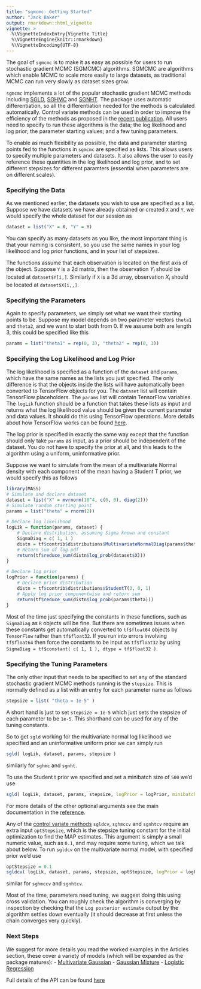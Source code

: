```yaml
---
title: "sgmcmc: Getting Started"
author: "Jack Baker"
output: rmarkdown::html_vignette
vignette: >
  %\VignetteIndexEntry{Vignette Title}
  %\VignetteEngine{knitr::rmarkdown}
  %\VignetteEncoding{UTF-8}
---
```


The goal of `sgmcmc` is to make it as easy as possible for users to run stochastic gradient MCMC (SGMCMC) algorithms. SGMCMC are algorithms which enable MCMC to scale more easily to large datasets, as traditional MCMC can run very slowly as dataset sizes grow.

`sgmcmc` implements a lot of the popular stochastic gradient MCMC methods including [SGLD](http://people.ee.duke.edu/~lcarin/398_icmlpaper.pdf), [SGHMC](https://arxiv.org/pdf/1402.4102v2.pdf) and [SGNHT](http://papers.nips.cc/paper/5592-bayesian-sampling-using-stochastic-gradient-thermostats.pdf). The package uses automatic differentiation, so all the differentiation needed for the methods is calculated automatically. Control variate methods can be used in order to improve the efficiency of the methods as proposed in the [recent publication](https://github.com/jbaker92/stochasticGradientMCMC). All users need to specify to run these algorithms is the data; the log likelihood and log prior; the parameter starting values; and a few tuning parameters. 

To enable as much flexibility as possible, the data and parameter starting points fed to the functions in `sgmcmc` are specified as lists. This allows users to specify multiple parameters and datasets. It also allows the user to easily reference these quantities in the log likelihood and log prior, and to set different stepsizes for different paramters (essential when parameters are on different scales).

### Specifying the Data

As we mentioned earlier, the datasets you wish to use are specified as a list. Suppose we have datasets we have already obtained or created `X` and `Y`, we would specify the whole dataset for our session as
```r
dataset = list("X" = X, "Y" = Y)
```
You can specify as many datasets as you like, the most important thing is that your naming is consistent, so you use the same names in your log likelihood and log prior functions, and in your list of stepsizes.

The functions assume that each observation is located on the first axis of the object. Suppose `Y` is a 2d matrix, then the observation $Y_i$ should be located at `dataset$Y[i,]`. Similarly if `X` is a 3d array, observation $X_i$ should be located at `dataset$X[i,,]`.

### Specifying the Parameters

Again to specify parameters, we simply set what we want their starting points to be. Suppose my model depends on two parameter vectors `theta1` and `theta2`, and we want to start both from 0. If we assume both are length 3, this could be specified like this
```r
params = list("theta1" = rep(0, 3), "theta2" = rep(0, 3))
```

### Specifying the Log Likelihood and Log Prior

The log likelihood is specified as a function of the `dataset` and `params`, which have the same names as the lists you just specified. The only difference is that the objects inside the lists will have automatically been converted to TensorFlow objects for you. The `dataset` list will contain TensorFlow placeholders. The `params` list will contain TensorFlow variables. The `logLik` function should be a function that takes these lists as input and returns what the log likelihood value should be given the current parameter and data values. It should do this using TensorFlow operations. More details about how TensorFlow works can be found [here](https://tensorflow.rstudio.com/).

The log prior is specified in exactly the same way except that the function should only take `params` as input, as a prior should be independent of the dataset. You do not have to specify the prior at all, and this leads to the algorithm using a uniform, uninformative prior.

Suppose we want to simulate from the mean of a multivariate Normal density with each component of the mean having a Student T prior, we would specify this as follows
```r
library(MASS)
# Simulate and declare dataset
dataset = list("X" = mvrnorm(10^4, c(0, 0), diag(2)))
# Simulate random starting point
params = list("theta" = rnorm(2))

# Declare log likelihood
logLik = function(params, dataset) {
    # Declare distribution, assuming Sigma known and constant
    SigmaDiag = c( 1, 1 )
    distn = tf$contrib$distributions$MultivariateNormalDiag(params$theta, SigmaDiag)
    # Return sum of log pdf
    return(tf$reduce_sum(distn$log_prob(dataset$X)))
}

# Declare log prior
logPrior = function(params) {
    # Declare prior distribution
    distn = tf$contrib$distributions$StudentT(3, 0, 1)
    # Apply log prior componentwise and return sum
    return(tf$reduce_sum(distn$log_prob(params$theta)))
}
```
Most of the time just specifying the constants in these functions, such as `SigmaDiag` as `R` objects will be fine. But there are sometimes issues when these constants get automatically converted to `tf$float64` objects by `TensorFlow` rather than `tf$float32`. If you run into errors involving `tf$float64` then force the constants to be input as `tf$float32` by using `SigmaDiag = tf$constant( c( 1, 1 ), dtype = tf$float32 )`.

### Specifying the Tuning Parameters

The only other input that needs to be specified to set any of the standard stochastic gradient MCMC methods running is the `stepsize`. This is normally defined as a list with an entry for each parameter name as follows
```r
stepsize = list( "theta = 1e-5" )
```
A short hand is just to set `stepsize = 1e-5` which just sets the stepsize of each parameter to be `1e-5`. This shorthand can be used for any of the tuning constants.

So to get `sgld` working for the multivariate normal log likelihood we specified and an uninformative uniform prior we can simply run
```r
sgld( logLik, dataset, params, stepsize )
```
similarly for `sghmc` and `sgnht`.

To use the Student t prior we specified and set a minibatch size of `500` we'd use
```r
sgld( logLik, dataset, params, stepsize, logPrior = logPrior, minibatchSize = 500 )
```
For more details of the other optional arguments see the main documentation in the [reference](https://stor-i.github.io/sgmcmc/reference/index.html).

Any of the [control variate methods](https://arxiv.org/pdf/1706.05439.pdf) `sgldcv`, `sghmccv` and `sgnhtcv` require an extra input `optStepsize`, which is the stepsize tuning constant for the initial optimization to find the MAP estimates. This argument is simply a small numeric value, such as `0.1`, and may require some tuning, which we talk about below. To run `sgldcv` on the multivariate normal model, with specified prior we'd use
```r
optStepsize = 0.1
sgldcv( logLik, dataset, params, stepsize, optStepsize, logPrior = logPrior, minibatchSize = 500 )
```
similar for `sghmccv` and `sgnhtcv`.

Most of the time, parameters need tuning, we suggest doing this using cross validation. You can roughly check the algorithm is converging by inspection by checking that the `Log posterior estimate` output by the algorithm settles down eventually (it should decrease at first unless the chain converges very quickly).

### Next Steps
We suggest for more details you read the worked examples in the Articles section, these cover a variety of models (which will be expanded as the package matures):
 - [Multivariate Gaussian](https://stor-i.github.io/sgmcmc///articles/mvGauss.html)
 - [Gaussian Mixture](https://stor-i.github.io/sgmcmc///articles/gaussMixture.html)
 - [Logistic Regression](https://stor-i.github.io/sgmcmc///articles/logisticRegression.html)

Full details of the API can be found [here](https://stor-i.github.io/sgmcmc///reference/index.html)
